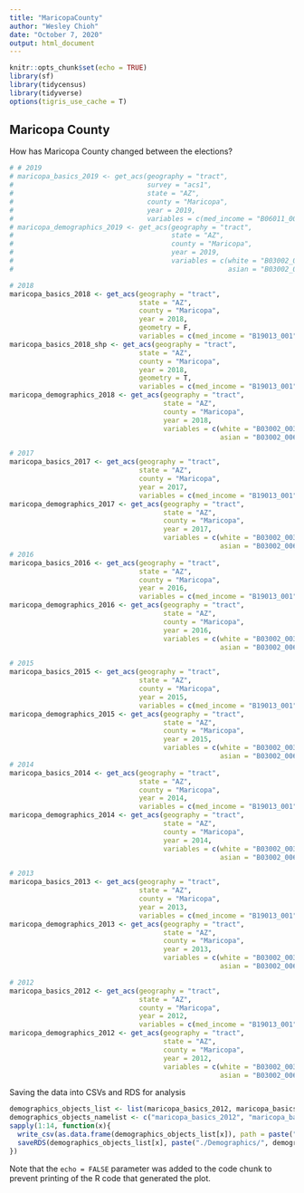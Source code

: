 ```yaml
---
title: "MaricopaCounty"
author: "Wesley Chioh"
date: "October 7, 2020"
output: html_document
---
```


```r
knitr::opts_chunk$set(echo = TRUE)
library(sf)
library(tidycensus)
library(tidyverse)
options(tigris_use_cache = T)
```

## Maricopa County  

How has Maricopa County changed between the elections?

```r
# # 2019
# maricopa_basics_2019 <- get_acs(geography = "tract",
#                                 survey = "acs1",
#                                 state = "AZ",
#                                 county = "Maricopa",
#                                 year = 2019,
#                                 variables = c(med_income = "B06011_001", med_age = "B01002_001", total_pop = "B01001_001"))
# maricopa_demographics_2019 <- get_acs(geography = "tract",
#                                       state = "AZ",
#                                       county = "Maricopa",
#                                       year = 2019,
#                                       variables = c(white = "B03002_003", hispanic = "B03002_012", black = "B03002_004", 
#                                                     asian = "B03002_006", native = "B03002_005")) 

# 2018
maricopa_basics_2018 <- get_acs(geography = "tract",
                                state = "AZ",
                                county = "Maricopa",
                                year = 2018,
                                geometry = F,
                                variables = c(med_income = "B19013_001", med_age = "B01002_001", total_pop = "B00001_001"))
maricopa_basics_2018_shp <- get_acs(geography = "tract",
                                state = "AZ",
                                county = "Maricopa",
                                year = 2018,
                                geometry = T,
                                variables = c(med_income = "B19013_001", med_age = "B01002_001", total_pop = "B00001_001"))
maricopa_demographics_2018 <- get_acs(geography = "tract",
                                      state = "AZ",
                                      county = "Maricopa",
                                      year = 2018,
                                      variables = c(white = "B03002_003", hispanic = "B03002_012", black = "B03002_004", 
                                                    asian = "B03002_006", native = "B03002_005")) 

# 2017
maricopa_basics_2017 <- get_acs(geography = "tract",
                                state = "AZ",
                                county = "Maricopa",
                                year = 2017,
                                variables = c(med_income = "B19013_001", med_age = "B01002_001", total_pop = "B00001_001"))
maricopa_demographics_2017 <- get_acs(geography = "tract",
                                      state = "AZ",
                                      county = "Maricopa",
                                      year = 2017,
                                      variables = c(white = "B03002_003", hispanic = "B03002_012", black = "B03002_004", 
                                                    asian = "B03002_006", native = "B03002_005"))
# 2016
maricopa_basics_2016 <- get_acs(geography = "tract",
                                state = "AZ",
                                county = "Maricopa",
                                year = 2016,
                                variables = c(med_income = "B19013_001", med_age = "B01002_001", total_pop = "B00001_001"))
maricopa_demographics_2016 <- get_acs(geography = "tract",
                                      state = "AZ",
                                      county = "Maricopa",
                                      year = 2016,
                                      variables = c(white = "B03002_003", hispanic = "B03002_012", black = "B03002_004", 
                                                    asian = "B03002_006", native = "B03002_005")) 

# 2015
maricopa_basics_2015 <- get_acs(geography = "tract",
                                state = "AZ",
                                county = "Maricopa",
                                year = 2015,
                                variables = c(med_income = "B19013_001", med_age = "B01002_001", total_pop = "B00001_001"))
maricopa_demographics_2015 <- get_acs(geography = "tract",
                                      state = "AZ",
                                      county = "Maricopa",
                                      year = 2015,
                                      variables = c(white = "B03002_003", hispanic = "B03002_012", black = "B03002_004", 
                                                    asian = "B03002_006", native = "B03002_005")) 
# 2014
maricopa_basics_2014 <- get_acs(geography = "tract",
                                state = "AZ",
                                county = "Maricopa",
                                year = 2014,
                                variables = c(med_income = "B19013_001", med_age = "B01002_001", total_pop = "B00001_001"))
maricopa_demographics_2014 <- get_acs(geography = "tract",
                                      state = "AZ",
                                      county = "Maricopa",
                                      year = 2014,
                                      variables = c(white = "B03002_003", hispanic = "B03002_012", black = "B03002_004", 
                                                    asian = "B03002_006", native = "B03002_005")) 

# 2013
maricopa_basics_2013 <- get_acs(geography = "tract",
                                state = "AZ",
                                county = "Maricopa",
                                year = 2013,
                                variables = c(med_income = "B19013_001", med_age = "B01002_001", total_pop = "B00001_001"))
maricopa_demographics_2013 <- get_acs(geography = "tract",
                                      state = "AZ",
                                      county = "Maricopa",
                                      year = 2013,
                                      variables = c(white = "B03002_003", hispanic = "B03002_012", black = "B03002_004", 
                                                    asian = "B03002_006", native = "B03002_005")) 

# 2012
maricopa_basics_2012 <- get_acs(geography = "tract",
                                state = "AZ",
                                county = "Maricopa",
                                year = 2012,
                                variables = c(med_income = "B19013_001", med_age = "B01002_001", total_pop = "B00001_001"))
maricopa_demographics_2012 <- get_acs(geography = "tract",
                                      state = "AZ",
                                      county = "Maricopa",
                                      year = 2012,
                                      variables = c(white = "B03002_003", hispanic = "B03002_012", black = "B03002_004", 
                                                    asian = "B03002_006", native = "B03002_005")) 
```

Saving the data into CSVs and RDS for analysis

```r
demographics_objects_list <- list(maricopa_basics_2012, maricopa_basics_2013, maricopa_basics_2014, maricopa_basics_2015, maricopa_basics_2016, maricopa_basics_2017, maricopa_basics_2018, maricopa_demographics_2012, maricopa_demographics_2013, maricopa_demographics_2014, maricopa_demographics_2015, maricopa_demographics_2016, maricopa_demographics_2017, maricopa_demographics_2018)
demographics_objects_namelist <- c("maricopa_basics_2012", "maricopa_basics_2013", "maricopa_basics_2014", "maricopa_basics_2015", "maricopa_basics_2016", "maricopa_basics_2017", "maricopa_basics_2018", "maricopa_demographics_2012", "maricopa_demographics_2013", "maricopa_demographics_2014", "maricopa_demographics_2015", "maricopa_demographics_2016", "maricopa_demographics_2017", "maricopa_demographics_2018")
sapply(1:14, function(x){
  write_csv(as.data.frame(demographics_objects_list[x]), path = paste("./Demographics/", demographics_objects_namelist[x], ".csv", sep = ""))
  saveRDS(demographics_objects_list[x], paste("./Demographics/", demographics_objects_namelist[x], ".RDS", sep = ""))
})
```

Note that the `echo = FALSE` parameter was added to the code chunk to prevent printing of the R code that generated the plot.
